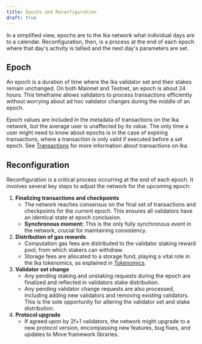 ```yaml
---
title: Epochs and Reconfiguration
draft: true
---
```


In a simplified view, epochs are to the Ika network what individual days are to a calendar. Reconfiguration, then, is a process at the end of each epoch where that day's activity is tallied and the next day's parameters are set.

## Epoch

An epoch is a duration of time where the Ika validator set and their stakes remain unchanged. On both Mainnet and Testnet, an epoch is about 24 hours. This timeframe allows validators to process transactions efficiently without worrying about ad hoc validator changes during the middle of an epoch.

Epoch values are included in the metadata of transactions on the Ika network, but the average user is unaffected by its value. The only time a user might need to know about epochs is in the case of expiring transactions, where a transaction is only valid if executed before a set epoch. See [Transactions](../transactions.mdx) for more information about transactions on Ika.

## Reconfiguration

Reconfiguration is a critical process occurring at the end of each epoch. It involves several key steps to adjust the network for the upcoming epoch:

1. **Finalizing transactions and checkpoints**
    - The network reaches consensus on the final set of transactions and checkpoints for the current epoch. This ensures all validators have an identical state at epoch conclusion.
    - **Synchronous moment:** This is the only fully synchronous event in the network, crucial for maintaining consistency.
1. **Distribution of gas rewards**
    - Computation gas fees are distributed to the validator staking reward pool, from which stakers can withdraw.
    - Storage fees are allocated to a storage fund, playing a vital role in the Ika tokenomics, as explained in [Tokenomics](../tokenomics.mdx).
1. **Validator set change**
    - Any pending staking and unstaking requests during the epoch are finalized and reflected in validators stake distribution.
    - Any pending validator change requests are also processed, including adding new validators and removing existing validators. This is the sole opportunity for altering the validator set and stake distribution.
1. **Protocol upgrade**
    - If agreed upon by 2f+1 validators, the network might upgrade to a new protocol version, encompassing new features, bug fixes, and updates to Move framework libraries.
